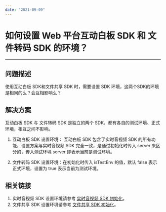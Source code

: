 ```yaml
---
date: "2021-09-09"
---
```

# 如何设置 Web 平台互动白板 SDK 和 文件转码 SDK 的环境？
---

## 问题描述

使用互动白板 SDK和文件共享 SDK 时，需要设置 SDK 环境，这两个SDK的环境是相同的么？会互相影响么？

## 解决方案

<Note title="说明">


互动白板 SDK 与 文件转码 SDK 是独立的两个 SDK，都有各自的测试环境、正式环境，相互之间不影响。


</Note>



1. 互动白板 SDK 设置环境：
互动白板 SDK 包含了实时音视频 SDK 的所有功能，设置方案与实时音视频 SDK 完全一致，是通过初始化时传入 server 来区分的，传入测试环境 server 即表示当前是测试环境。

2. 文件转码 SDK 设置环境：在初始化时传入 isTestEnv 的值，默认 false 表示正式环境，设置为 true 表示当前为测试环境。

## 相关链接

1. 实时音视频 SDK 设置环境请参考 [实时音视频 SDK 初始化](https://doc-zh.zego.im/article/7638)。
2. 文件共享 SDK 设置环境请参考 [文件共享 SDK 初始化](https://doc-zh.zego.im/article/9395)。
